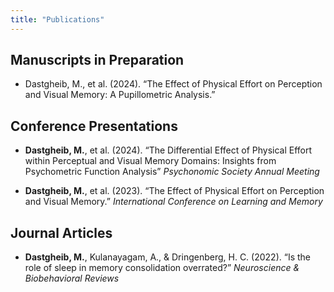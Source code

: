 ```yaml
---
title: "Publications"
---
```


## Manuscripts in Preparation

-   Dastgheib, M., et al. (2024). "The Effect of Physical Effort on Perception and Visual Memory: A Pupillometric Analysis."

## Conference Presentations

-   **Dastgheib, M.**, et al. (2024). "The Differential Effect of Physical Effort within Perceptual and Visual Memory Domains: Insights from Psychometric Function Analysis" *Psychonomic Society Annual Meeting*

-   **Dastgheib, M.**, et al. (2023). "The Effect of Physical Effort on Perception and Visual Memory." *International Conference on Learning and Memory*

## Journal Articles

-   **Dastgheib, M.**, Kulanayagam, A., & Dringenberg, H. C. (2022). "Is the role of sleep in memory consolidation overrated?" *Neuroscience & Biobehavioral Reviews*
